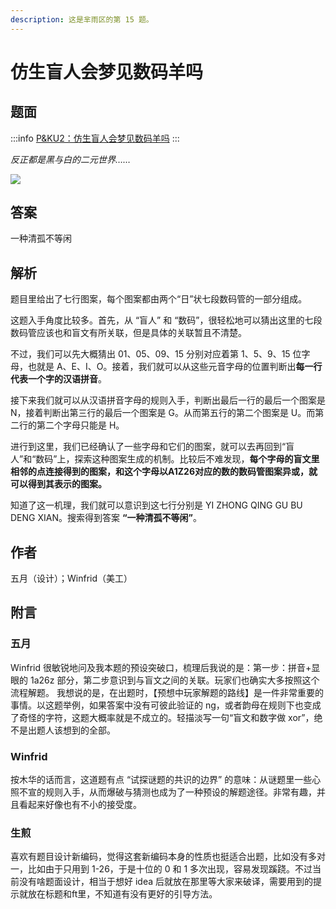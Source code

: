 ```yaml
---
description: 这是芈雨区的第 15 题。
---
```


# 仿生盲人会梦见数码羊吗

## 题面

:::info
[P\&KU2：仿生盲人会梦见数码羊吗](https://pnku2.pkupuzzle.art/#/game/miyu/prob_15)
:::

_反正都是黑与白的二元世界……_

![](./15-fang-sheng-mang-ren-hui-meng-jian-shu-ma-yang-ma.assets/image_1.webp)

## 答案

一种清孤不等闲

## 解析

题目里给出了七行图案，每个图案都由两个“日”状七段数码管的一部分组成。

这题入手角度比较多。首先，从 “盲人” 和 “数码”，很轻松地可以猜出这里的七段数码管应该也和盲文有所关联，但是具体的关联暂且不清楚。

不过，我们可以先大概猜出 01、05、09、15 分别对应着第 1、5、9、15 位字母，也就是 A、E、I、O。接着，我们就可以从这些元音字母的位置判断出**每一行代表一个字的汉语拼音**。

接下来我们就可以从汉语拼音字母的规则入手，判断出最后一行的最后一个图案是 N，接着判断出第三行的最后一个图案是 G。从而第五行的第二个图案是 U。而第二行的第二个字母只能是 H。

进行到这里，我们已经确认了一些字母和它们的图案，就可以去再回到“盲人”和“数码”上，探索这种图案生成的机制。比较后不难发现，**每个字母的盲文里相邻的点连接得到的图案，和这个字母以A1Z26对应的数的数码管图案异或，就可以得到其表示的图案。**

知道了这一机理，我们就可以意识到这七行分别是 YI ZHONG QING GU BU DENG XIAN。搜索得到答案 **“一种清孤不等闲”**。

## 作者

五月（设计）；Winfrid（美工）

## 附言

### 五月

Winfrid 很敏锐地问及我本题的预设突破口，梳理后我说的是：第一步：拼音+显眼的 1a26z 部分，第二步意识到与盲文之间的关联。玩家们也确实大多按照这个流程解题。 我想说的是，在出题时，【预想中玩家解题的路线】是一件非常重要的事情。以这题举例，如果答案中没有可彼此验证的 ng，或者韵母在规则下也变成了奇怪的字符，这题大概率就是不成立的。轻描淡写一句“盲文和数字做 xor”，绝不是出题人该想到的全部。

### Winfrid

按木华的话而言，这道题有点 “试探谜题的共识的边界” 的意味：从谜题里一些心照不宣的规则入手，从而爆破与猜测也成为了一种预设的解题途径。非常有趣，并且看起来好像也有不小的接受度。

### 生煎

喜欢有题目设计新编码，觉得这套新编码本身的性质也挺适合出题，比如没有多对一，比如由于只用到 1-26，于是十位的 0 和 1 多次出现，容易发现蹊跷。不过当前没有啥题面设计，相当于想好 idea 后就放在那里等大家来破译，需要用到的提示就放在标题和ft里，不知道有没有更好的引导方法。

